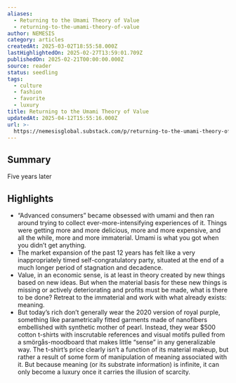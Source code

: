 ```yaml
---
aliases:
  - Returning to the Umami Theory of Value
  - returning-to-the-umami-theory-of-value
author: NEMESIS
category: articles
createdAt: 2025-03-02T18:55:58.000Z
lastHighlightedOn: 2025-02-27T13:59:01.709Z
publishedOn: 2025-02-21T00:00:00.000Z
source: reader
status: seedling
tags:
  - culture
  - fashion
  - favorite
  - luxury
title: Returning to the Umami Theory of Value
updatedAt: 2025-04-12T15:55:16.000Z
url: >-
  https://nemesisglobal.substack.com/p/returning-to-the-umami-theory-of?utm_source=post-email-title&publication_id=2317996&post_id=157386981&utm_campaign=email-post-title&isFreemail=true&r=og9hp&triedRedirect=true&utm_medium=email
---
```

## Summary

Five years later

## Highlights

- “Advanced consumers” became obsessed with umami and then ran around trying to collect ever-more-intensifying experiences of it. Things were getting more and more delicious, more and more expensive, and all the while, more and more immaterial.
  Umami is what you got when you didn’t get anything.
- The market expansion of the past 12 years has felt like a very inappropriately timed self-congratulatory party, situated at the end of a much longer period of stagnation and decadence.
- Value, in an economic sense, is at least in theory created by new things based on new ideas. But when the material basis for these new things is missing or actively deteriorating and profits must be made, what is there to be done? Retreat to the immaterial and work with what already exists: meaning.
- But today’s rich don’t generally wear the 2020 version of royal purple, something like parametrically fitted garments made of nanofibers embellished with synthetic mother of pearl. Instead, they wear $500 cotton t-shirts with inscrutable references and visual motifs pulled from a smörgås-moodboard that makes little “sense” in any generalizable way. The t-shirt’s price clearly isn’t a function of its material makeup, but rather a result of some form of manipulation of meaning associated with it. But because meaning (or its substrate information) is infinite, it can only become a luxury once it carries the illusion of scarcity.
